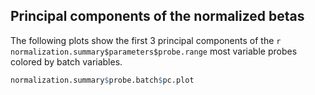 ## Principal components of the normalized betas

The following plots show the first 3 principal components of the
`r normalization.summary$parameters$probe.range` most variable
probes colored by batch variables.

```r
normalization.summary$probe.batch$pc.plot
```
